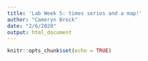 ```yaml
---
title: 'Lab Week 5: times series and a map!'
author: "Cameryn Brock"
date: "2/6/2020"
output: html_document
---
```


```r
knitr::opts_chunk$set(echo = TRUE)
```

